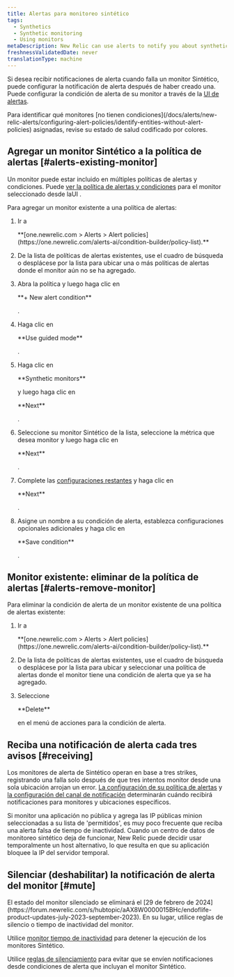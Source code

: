 ```yaml
---
title: Alertas para monitoreo sintético
tags:
  - Synthetics
  - Synthetic monitoring
  - Using monitors
metaDescription: New Relic can use alerts to notify you about synthetic monitors's failures.
freshnessValidatedDate: never
translationType: machine
---
```


Si desea recibir notificaciones de alerta cuando falla un monitor Sintético, puede configurar la notificación de alerta después de haber creado una. Puede configurar la condición de alerta de su monitor a través de la [UI de alertas](/docs/alerts-applied-intelligence/new-relic-alerts/alert-policies/create-edit-or-find-alert-policy/).

<Callout variant="tip">
  Para identificar qué monitores [no tienen condiciones](/docs/alerts/new-relic-alerts/configuring-alert-policies/identify-entities-without-alert-policies) asignadas, revise su estado de salud codificado por colores.
</Callout>

## Agregar un monitor Sintético a la política de alertas [#alerts-existing-monitor]

Un monitor puede estar incluido en múltiples políticas de alertas y condiciones. Puede [ver la política de alertas y condiciones](/docs/synthetics/new-relic-synthetics/using-monitors/view-monitors-alert-policies-conditions) para el monitor seleccionado desde laUI <InlinePopover type="alerts"/>.

Para agregar un monitor existente a una política de alertas:

1. Ir a

   <DNT>
     **[one.newrelic.com > Alerts > Alert policies](https://one.newrelic.com/alerts-ai/condition-builder/policy-list).**
   </DNT>

2. De la lista de políticas de alertas existentes, use el cuadro de búsqueda o desplácese por la lista para ubicar una o más políticas de alertas donde el monitor aún no se ha agregado.

3. Abra la política y luego haga clic en

   <DNT>
     **+ New alert condition**
   </DNT>

   .

4. Haga clic en

   <DNT>
     **Use guided mode**
   </DNT>

   .

5. Haga clic en

   <DNT>
     **Synthetic monitors**
   </DNT>

   y luego haga clic en

   <DNT>
     **Next**
   </DNT>

   .

6. Seleccione su monitor Sintético de la lista, seleccione la métrica que desea monitor y luego haga clic en

   <DNT>
     **Next**
   </DNT>

   .

7. Complete las [configuraciones restantes](/docs/alerts-applied-intelligence/new-relic-alerts/alert-conditions/create-nrql-alert-conditions/#query-order) y haga clic en

   <DNT>
     **Next**
   </DNT>

   .

8. Asigne un nombre a su condición de alerta, establezca configuraciones opcionales adicionales y haga clic en

   <DNT>
     **Save condition**
   </DNT>

   .

## Monitor existente: eliminar de la política de alertas [#alerts-remove-monitor]

Para eliminar la condición de alerta de un monitor existente de una política de alertas existente:

1. Ir a

   <DNT>
     **[one.newrelic.com > Alerts > Alert policies](https://one.newrelic.com/alerts-ai/condition-builder/policy-list).**
   </DNT>

2. De la lista de políticas de alertas existentes, use el cuadro de búsqueda o desplácese por la lista para ubicar y seleccionar una política de alertas donde el monitor tiene una condición de alerta que ya se ha agregado.

3. Seleccione

   <DNT>
     **Delete**
   </DNT>

   en el menú de acciones para la condición de alerta.

## Reciba una notificación de alerta cada tres avisos [#receiving]

Los monitores de alerta de Sintético operan en base a tres strikes, registrando una falla solo después de que tres intentos monitor desde una sola ubicación arrojan un error. [La configuración de su política de alertas](/docs/alerts/new-relic-alerts-beta/configuring-alert-policies/alert-policy-workflow) y [la configuración del canal de notificación](/docs/alerts/new-relic-alerts-beta/managing-notification-channels/notification-channels-controlling-where-send-alerts) determinarán cuándo recibirá notificaciones para monitores y ubicaciones específicos.

Si monitor una aplicación no pública y agrega las IP públicas minion seleccionadas a su lista de 'permitidos', es muy poco frecuente que reciba una alerta falsa de tiempo de inactividad. Cuando un centro de datos de monitoreo sintético deja de funcionar, New Relic puede decidir usar temporalmente un host alternativo, lo que resulta en que su aplicación bloquee la IP del servidor temporal.

## Silenciar (deshabilitar) la notificación de alerta del monitor [#mute]

<Callout variant="important">
  El estado del monitor silenciado se eliminará el [29 de febrero de 2024](https://forum.newrelic.com/s/hubtopic/aAX8W0000015BHc/endoflife-product-updates-july-2023-september-2023). En su lugar, utilice reglas de silencio o tiempo de inactividad del monitor.
</Callout>

Utilice [monitor tiempo de inactividad](/docs/synthetics/synthetic-monitoring/using-monitors/monitor-downtimes-disable-monitoring-during-scheduled-maintenance-times/) para detener la ejecución de los monitores Sintético.

Utilice [reglas de silenciamiento](/docs/alerts-applied-intelligence/new-relic-alerts/alert-notifications/muting-rules-suppress-notifications/) para evitar que se envíen notificaciones desde condiciones de alerta que incluyan el monitor Sintético.
